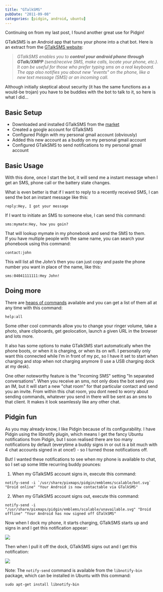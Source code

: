 ```yaml
---
title: "GTalkSMS"
pubDate: "2011-09-08"
categories: [pidgin, android, ubuntu]
---
```



Continuing on from my last post, I found another great use for Pidgin!

GTalkSMS is an Android app that turns your phone into a chat bot. Here is an
extract from the [GTalkSMS website](https://code.google.com/p/gtalksms/):

> _GTalkSMS enables you to **control your android phone through GTalk/XMPP**
> (send/receive SMS, make calls, locate your phone, etc.). It can be useful for
> those who prefer typing sms on a real keyboard. The app also notifies you
> about new "events" on the phone, like a new text message (SMS) or an incoming
> call._

Although initially skeptical about security (it has the same functions as a
would-be trojan) you have to be buddies with the bot to talk to it, so here is
what I did…

## Basic Setup

- Downloaded and installed GTalkSMS from the
  [market](https://market.android.com/details?id=com.googlecode.gtalksms)
- Created a google account for GTalkSMS
- Configured Pidgin with my personal gmail account (obviously)
- Added this new account as a buddy on my personal gmail account
- Configured GTalkSMS to send notifications to my personal gmail account

## Basic Usage

With this done, once I start the bot, it will send me a instant message when I
get an SMS, phone call or the battery state changes.

What is even better is that if I want to reply to a recently received SMS, I can
send the bot an instant message like this:

```
reply:Hey, I got your message
```

If I want to initiate an SMS to someone else, I can send this command:

```
sms:mymate:Hey, how you goin?
```

That will lookup mymate in my phonebook and send the SMS to them.  
If you have multiple people with the same name, you can search your phonebook
using this command:

```
contact:john
```

This will list all the _John’s_ then you can just copy and paste the phone
number you want in place of the name, like this:

```
sms:04041111111:Hey John!
```

## Doing more

There are [heaps of
commands](https://code.google.com/p/gtalksms/wiki/FeaturesAndCommands) available
and you can get a list of them all at any time with this command:

```
help:all
```

Some other cool commands allow you to change your ringer volume, take a photo,
share clipboards, get geolocation, launch a given URL in the browser and lots
more.

It also has some options to make GTalkSMS start automatically when the phone
boots, or when it is charging, or when its on wifi. I personally only want this
connected while I’m in front of my pc, so I have it set to start when charging
and stop when not charging anymore (I use a USB charging dock at my desk).

One other noteworthy feature is the "Incoming SMS" setting "In separated
conversations". When you receive an sms, not only does the bot send you an IM,
but it will start a new "chat room" for that particular contact and send you an
invite. From within this chat room, you dont need to worry about sending
commands, whatever you send in there will be sent as an sms to that client. It
makes it look seamlessly like any other chat.

## Pidgin fun

As you may already know, I like Pidgin because of its configurability. I have
Pidgin using the libnotify plugin, which means I get the fancy Ubuntu
notifications from Pidgin, but I soon realised there are too many notifications
by default (everytime a buddy signs in or out is a bit much with 4 chat accounts
signed in at once!) - so I turned those notifications off.

But! I wanted these notifications to see when my phone is available to chat, so
I set up some little recurring buddy pounces:

1.  When my GTalkSMS account signs in, execute this command:

```
notify-send -i `/usr/share/pixmaps/pidgin/emblems/scalable/bot.svg` "Droid online" "Your Android is now contactable via GTalkSMS"
```

2.  When my GTalkSMS account signs out, execute this command:

```
notify-send -i "/usr/share/pixmaps/pidgin/emblems/scalable/unavailable.svg" "Droid offline" "Your Android has now signed off GTalkSMS"
```

Now when I dock my phone, it starts charging, GTalkSMS starts up and signs in
and I get this notification appear:

<Img originalAspectRatio src="blog/ea04gad5jczfji8lcvya.jpg" />

Then when I pull it off the dock, GTalkSMS signs out and I get this
notification:

<Img originalAspectRatio src="blog/g2dcpvhxa36qfdqkvtcj.jpg" />

Note: The `notify-send` command is available from the `libnotify-bin` package,
which can be installed in Ubuntu with this command:

```
sudo apt-get install libnotify-bin
```
